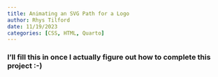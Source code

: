 ```yaml
---
title: Animating an SVG Path for a Logo
author: Rhys Tilford
date: 11/19/2023
categories: [CSS, HTML, Quarto]
---
```


### I'll fill this in once I actually figure out how to complete this project :-)